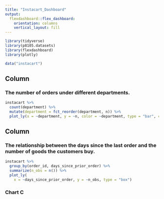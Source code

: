 ```yaml
---
title: "Instacart_Dashboard"
output: 
  flexdashboard::flex_dashboard:
    orientation: columns
    vertical_layout: fill
---
```


```r
library(tidyverse)
library(p8105.datasets)
library(flexdashboard)
library(plotly)

data("instacart")
```

Column {data-width=650}
-----------------------------------------------------------------------

### The number of orders under different departments.

```r
instacart %>%
  count(department) %>%
  mutate(department = fct_reorder(department, n)) %>%
  plot_ly(x = ~department, y = ~n, color = ~department, type = "bar", colors = "viridis")
```

Column {data-width=350}
-----------------------------------------------------------------------

### The relationship between the days since the last order and the number of goods the customers buy.

```r
instacart %>%
  group_by(order_id, days_since_prior_order) %>%
  summarize(n_obs = n()) %>%
  plot_ly(
    x = ~days_since_prior_order, y = ~n_obs, type = "box")
```

### Chart C

```r

```

